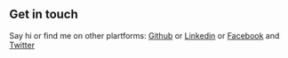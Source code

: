 ## Get in touch

Say hi or find me on other plartforms: [Github](https://www.github.com/sanimridha) or [Linkedin](https://www.linkedin.com/in/sani-mridha-9359a6165/) or [Facebook](https://www.facebook.com/devsanimridha) and [Twitter](https://www.twitter.com/sanimridha)

